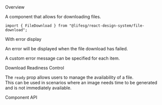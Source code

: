 
<Meta of={FileDownloadStories} />

<Title>FileDownload</Title>

<Secondary>Overview</Secondary>

A component that allows for downloading files.

```tsx
import { FileDownload } from "@lifesg/react-design-system/file-download";
```

<Canvas of={FileDownloadStories.Default} />

<Heading3>With error display</Heading3>

An error will be displayed when the file download has failed.

<Canvas of={FileDownloadStories.ErrorDisplay} />

A custom error message can be specified for each item.

<Canvas of={FileDownloadStories.WithCustomError} />

<Heading3>Download Readiness Control</Heading3>

The `ready` prop allows users to manage the availability of a file.<br/>
This can be used in scenarios where an image needs time to be generated and is not immediately available.

<Canvas of={FileDownloadStories.DownloadReadinessControl} />

<Secondary>Component API</Secondary>

<PropsTable />
